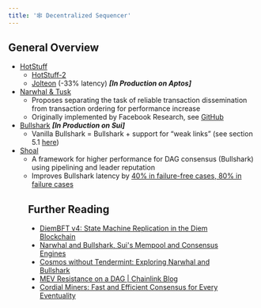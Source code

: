```yaml
---
title: '🕸 Decentralized Sequencer'
---
```



## General Overview

* [HotStuff](https://pdos.csail.mit.edu/6.824/papers/hotstuff.pdf)&#x20;
  * [HotStuff-2](https://eprint.iacr.org/2023/397.pdf)
  * [Jolteon](https://arxiv.org/abs/2106.10362)  (-33% latency) _**\[In Production on Aptos]**_
* [Narwhal & Tusk](https://arxiv.org/abs/2105.11827)&#x20;
  * Proposes separating the task of reliable transaction dissemination from transaction ordering for performance increase
  * Originally implemented by Facebook Research, see [GitHub](https://github.com/facebookresearch/narwhal)
* [Bullshark](https://arxiv.org/abs/2201.05677) _**\[In Production on Sui]**_
  * Vanilla Bullshark = Bullshark + support for “weak links” (see section 5.1 [here](https://arxiv.org/abs/2306.03058))
* [Shoal](https://arxiv.org/abs/2306.03058)
  * A framework for higher performance for DAG consensus (Bullshark) using pipelining and leader reputation
  * Improves Bullshark latency by [40% in failure-free cases, 80% in failure cases](https://medium.com/aptoslabs/shoal-how-we-reduce-bullshark-latency-on-the-aptos-blockchain-44a600d977a1)

<Figure border="1px solid #888" src="/img/etherlink_consensus.jpg" alt="" />

## Further Reading

* [DiemBFT v4: State Machine Replication in the Diem Blockchain](https://developers.diem.com/papers/diem-consensus-state-machine-replication-in-the-diem-blockchain/2021-08-17.pdf)&#x20;
* [Narwhal and Bullshark, Sui's Mempool and Consensus Engines](https://docs.sui.io/learn/architecture/consensus)&#x20;
* [Cosmos without Tendermint: Exploring Narwhal and Bullshark](https://www.paradigm.xyz/2022/07/experiment-narwhal-bullshark-cosmos-stack)&#x20;
* [MEV Resistance on a DAG | Chainlink Blog](https://blog.chain.link/mev-resistance-on-a-dag/)&#x20;
* [Cordial Miners: Fast and Efficient Consensus for Every Eventuality](https://arxiv.org/abs/2205.09174)&#x20;
